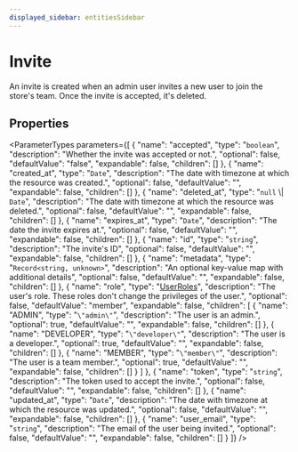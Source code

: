 ```yaml
---
displayed_sidebar: entitiesSidebar
---
```



# Invite

An invite is created when an admin user invites a new user to join the store's team. Once the invite is accepted, it's deleted.

## Properties

<ParameterTypes parameters={[
  {
    "name": "accepted",
    "type": "`boolean`",
    "description": "Whether the invite was accepted or not.",
    "optional": false,
    "defaultValue": "false",
    "expandable": false,
    "children": []
  },
  {
    "name": "created_at",
    "type": "`Date`",
    "description": "The date with timezone at which the resource was created.",
    "optional": false,
    "defaultValue": "",
    "expandable": false,
    "children": []
  },
  {
    "name": "deleted_at",
    "type": "`null` \\| `Date`",
    "description": "The date with timezone at which the resource was deleted.",
    "optional": false,
    "defaultValue": "",
    "expandable": false,
    "children": []
  },
  {
    "name": "expires_at",
    "type": "`Date`",
    "description": "The date the invite expires at.",
    "optional": false,
    "defaultValue": "",
    "expandable": false,
    "children": []
  },
  {
    "name": "id",
    "type": "`string`",
    "description": "The invite's ID",
    "optional": false,
    "defaultValue": "",
    "expandable": false,
    "children": []
  },
  {
    "name": "metadata",
    "type": "`Record<string, unknown>`",
    "description": "An optional key-value map with additional details",
    "optional": false,
    "defaultValue": "",
    "expandable": false,
    "children": []
  },
  {
    "name": "role",
    "type": "[UserRoles](../enums/UserRoles.mdx)",
    "description": "The user's role. These roles don't change the privileges of the user.",
    "optional": false,
    "defaultValue": "member",
    "expandable": false,
    "children": [
      {
        "name": "ADMIN",
        "type": "`\"admin\"`",
        "description": "The user is an admin.",
        "optional": true,
        "defaultValue": "",
        "expandable": false,
        "children": []
      },
      {
        "name": "DEVELOPER",
        "type": "`\"developer\"`",
        "description": "The user is a developer.",
        "optional": true,
        "defaultValue": "",
        "expandable": false,
        "children": []
      },
      {
        "name": "MEMBER",
        "type": "`\"member\"`",
        "description": "The user is a team member.",
        "optional": true,
        "defaultValue": "",
        "expandable": false,
        "children": []
      }
    ]
  },
  {
    "name": "token",
    "type": "`string`",
    "description": "The token used to accept the invite.",
    "optional": false,
    "defaultValue": "",
    "expandable": false,
    "children": []
  },
  {
    "name": "updated_at",
    "type": "`Date`",
    "description": "The date with timezone at which the resource was updated.",
    "optional": false,
    "defaultValue": "",
    "expandable": false,
    "children": []
  },
  {
    "name": "user_email",
    "type": "`string`",
    "description": "The email of the user being invited.",
    "optional": false,
    "defaultValue": "",
    "expandable": false,
    "children": []
  }
]} />
